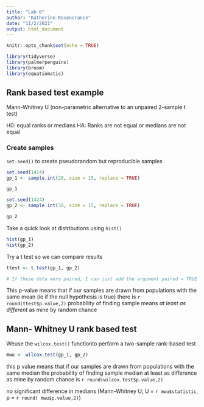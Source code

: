 ```yaml
---
title: "Lab 6"
author: "Katherine Rosencrance"
date: "11/2/2021"
output: html_document
---
```


```r
knitr::opts_chunk$set(echo = TRUE)

library(tidyverse)
library(palmerpenguins)
library(broom)
library(equatiomatic)

```

## Rank based test example

Mann-Whitney U (non-parametric alternative to an unpaired 2-sample t test)

H0: equal ranks or medians
HA: Ranks are not equal or medians are not equal

### Create samples

`set.seed()` to create pseudorandom but reproducible samples

```r
set.seed(1414)
gp_1 <- sample.int(20, size = 15, replace = TRUE)

gp_1

set.seed(1424)
gp_2 <- sample.int(30, size = 15, replace = TRUE)

gp_2
```
Take a quick look at distributions using `hist()`

```r
hist(gp_1)
hist(gp_2)
```

Try a t test so we can compare results

```r
ttest <- t.test(gp_1, gp_2)

# If these data were paired, I can just add the argument paired = TRUE within t test
```

This p-value means that if our samples are drawn from populations with the same mean (ie if the null hypothesis is true) there is `r round(ttest$p.value,2)` probability of finding sample means *at least as different* as mine by random chance

## Mann- Whitney U rank based test

Weuse the `wilcox.test()` functionto perform a two-sample rank-based test

```r
mwu <- wilcox.test(gp_1, gp_2)
```

this p value means that if our samples are drawn from populations with the same median the probability of finding sample median at least as difference as mine by random chance is `r round(wilcox.test$p.value,2)`

no significant difference in medians (Mann-Whitney U; U = `r mwu$statistic`, p = `r round( mwu$p.value,2)`)